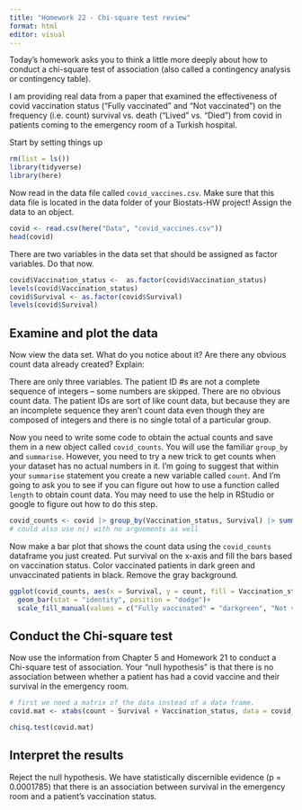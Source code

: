 ```yaml
---
title: "Homework 22 - Chi-square test review"
format: html
editor: visual
---
```


Today's homework asks you to think a little more deeply about how to conduct a chi-square test of association (also called a contingency analysis or contingency table).

I am providing real data from a paper that examined the effectiveness of covid vaccination status ("Fully vaccinated" and "Not vaccinated") on the frequency (i.e. count) survival vs. death ("Lived" vs. "Died") from covid in patients coming to the emergency room of a Turkish hospital.

Start by setting things up

```r
rm(list = ls())
library(tidyverse)
library(here)
```

Now read in the data file called `covid_vaccines.csv`. Make sure that this data file is located in the data folder of your Biostats-HW project! Assign the data to an object.

```r
covid <- read.csv(here("Data", "covid_vaccines.csv"))
head(covid)
```

There are two variables in the data set that should be assigned as factor variables. Do that now.

```r
covid$Vaccination_status <-  as.factor(covid$Vaccination_status)
levels(covid$Vaccination_status)
covid$Survival <- as.factor(covid$Survival) 
levels(covid$Survival)
```

## Examine and plot the data

Now view the data set. What do you notice about it? Are there any obvious count data already created? Explain:

There are only three variables. The patient ID #s are not a complete sequence of integers -- some numbers are skipped. There are no obvious count data. The patient IDs are sort of like count data, but because they are an incomplete sequence they aren't count data even though they are composed of integers and there is no single total of a particular group.

Now you need to write some code to obtain the actual counts and save them in a new object called `covid_counts`. You will use the familiar `group_by` and `summarise`. However, you need to try a new trick to get counts when your dataset has no actual numbers in it. I'm going to suggest that within your `summarise` statement you create a new variable called `count`. And I'm going to ask you to see if you can figure out how to use a function called `length` to obtain count data. You may need to use the help in RStudio or google to figure out how to do this step.

```r
covid_counts <- covid |> group_by(Vaccination_status, Survival) |> summarise(count = length(Patient_ID))
# could also use n() with no arguements as well
```

Now make a bar plot that shows the count data using the `covid_counts` dataframe you just created. Put survival on the x-axis and fill the bars based on vaccination status. Color vaccinated patients in dark green and unvaccinated patients in black. Remove the gray background.

```r
ggplot(covid_counts, aes(x = Survival, y = count, fill = Vaccination_status))+
  geom_bar(stat = "identity", position = "dodge")+
  scale_fill_manual(values = c("Fully vaccinated" = "darkgreen", "Not vaccinated" = "black")) # had to add quotes possibly because the factor levels had spaces in them.
```

## Conduct the Chi-square test

Now use the information from Chapter 5 and Homework 21 to conduct a Chi-square test of association. Your "null hypothesis" is that there is no association between whether a patient has had a covid vaccine and their survival in the emergency room.

```r
# first we need a matrix of the data instead of a data frame.
covid.mat <- xtabs(count ~ Survival + Vaccination_status, data = covid_counts)
```

```r
chisq.test(covid.mat)
```

## Interpret the results

Reject the null hypothesis. We have statistically discernible evidence (p = 0.0001785) that there is an association between survival in the emergency room and a patient's vaccination status.
